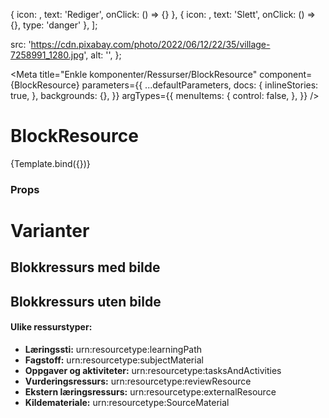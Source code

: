 

  { icon: <Pencil />, text: 'Rediger', onClick: () => {} },
  { icon: <DeleteForever />, text: 'Slett', onClick: () => {}, type: 'danger' },
];


  src: 'https://cdn.pixabay.com/photo/2022/06/12/22/35/village-7258991_1280.jpg',
  alt: '',
};

<Meta
  title="Enkle komponenter/Ressurser/BlockResource"
  component={BlockResource}
  parameters={{
    ...defaultParameters,
    docs: {
      inlineStories: true,
    },
    backgrounds: {},
  }}
  argTypes={{
    menuItems: {
      control: false,
    },
  }}
/>


# BlockResource

<Canvas>
  <Story
    name="BlockResource"
    args={{
      id: '1234',
      link: '',
      title: 'Tittel til ressurs',
      resourceImage: {
        src: '',
        alt: '',
      },
      resourceTypes: [{ id: 'urn:resourcetype:learningPath', name: 'Læringssti' }],
      tags: tags,
    }}>
    {Template.bind({})}
  </Story>
</Canvas>

### Props

<ArgsTable story="BlockResource" />

# Varianter

## Blokkressurs med bilde

<Canvas>
  <BrowserRouter>
    <BlockResource
      id="1234"
      title="Helt Vanlig Tittel"
      resourceTypes={[{ id: 'urn:resourcetype:subjectMaterial', name: 'Fagstoff' }]}
      tags={tags}
      description={'Dette er for eksempel en fagbeskrivelse! Dersom den er for lang vil den bli forkortet'}
      resourceImage={resourceImage}
      link={''}
      menuItems={menuItems}
    />
  </BrowserRouter>
</Canvas>

## Blokkressurs uten bilde

<Canvas>
  <BrowserRouter>
    <BlockResource
      id="1234"
      title="Helt Vanlig Tittel"
      resourceTypes={[{ id: 'urn:resourcetype:subjectMaterial', name: 'Fagstoff' }]}
      tags={tags}
      description={'Dette er for eksempel en fagbeskrivelse! Dersom den er for lang vil den bli forkortet'}
      resourceImage={{
        src: '',
        alt: '',
      }}
      link={''}
      menuItems={menuItems}
    />
  </BrowserRouter>
</Canvas>

#### Ulike ressurstyper:

- **Læringssti:** urn:resourcetype:learningPath
- **Fagstoff:** urn:resourcetype:subjectMaterial
- **Oppgaver og aktiviteter:** urn:resourcetype:tasksAndActivities
- **Vurderingsressurs:** urn:resourcetype:reviewResource
- **Ekstern læringsressurs:** urn:resourcetype:externalResource
- **Kildemateriale:** urn:resourcetype:SourceMaterial
